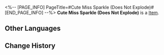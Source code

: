 <%-- [PAGE_INFO]
PageTitle=#Cute Miss Sparkle (Does Not Explode)#
[END_PAGE_INFO] --%>
{{Item Infobox
|id          = 294003
|image       = Item Cute Miss Sparkle (Does Not Explode).png{{subst:void|<!--$UPLOAD:<<SpriteOutput/ItemFigures/294003.png>-<Item Cute Miss Sparkle (Does Not Explode).png>-<Item Icons>>-->}}
|type        = 
|invCategory = 
|rarity      = 4
|effect      = 
|description = A creepy doll that appeared in the Express's storage room.
}}
{{Description|''"Upsetting me is like having a bubble gum on your shoe! I will stay with you forever and ever, hehehe~"''}}
'''Cute Miss Sparkle (Does Not Explode)''' is a [[Item]].

==Other Languages==
{{Other Languages
|en   = Cute Miss Sparkle (Does Not Explode)
|zhs  = 可爱火子姐（不会爆炸）
|zht  = 可愛火子姐（不會爆炸）
|ja   = 可愛い花火お姉さん（Ver.爆発しない）
|ko   = 귀여운 스파클 님(폭발 안 함)
|es   = La dulce Sparkle (no explota)
|fr   = Poupée Sparkle (sécurisée)
|ru   = Милая госпожа Искорка (не взрывается)
|th   = พี่สาวประกายไฟสุดน่ารัก (ไม่ระเบิด)
|vi   = Búp Bê Đáng Yêu (Không Nổ)
|de   = Süße Brandstifterin (kann nicht explodieren)
|id   = Nona Sparkle yang Imut (Tidak Meledak)
|pt   = Senhorita Sparkle Fofucha (Não Explode)
}}

==Change History==
{{Change History|2.7}}